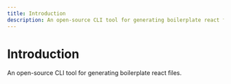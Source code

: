 ---
title: Introduction
description: An open-source CLI tool for generating boilerplate react files.
---

# Introduction

<Description>An open-source CLI tool for generating boilerplate react files.</Description>
